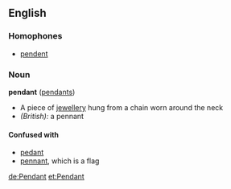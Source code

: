 ==English==
===Homophones===
*[[pendent]]
===Noun===
'''pendant''' ([[pendants]])
*A piece of [[jewellery]] hung from a chain worn around the neck
*''(British):'' a pennant
====Confused with====
*[[pedant]]
*[[pennant]], which is a flag

[[de:Pendant]]
[[et:Pendant]]